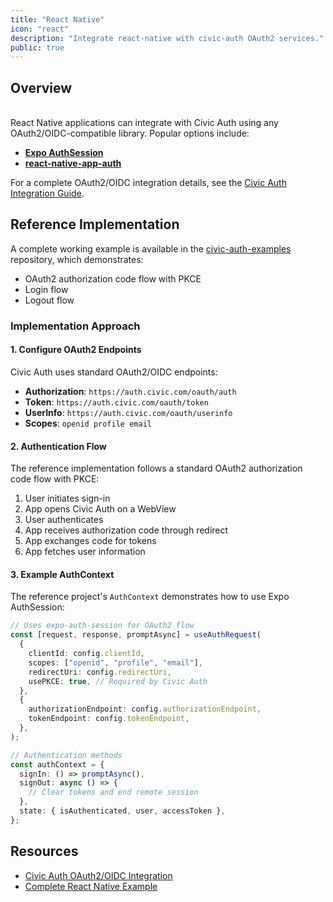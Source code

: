 ```yaml
---
title: "React Native"
icon: "react"
description: "Integrate react-native with civic-auth OAuth2 services."
public: true
---
```


## Overview

\
React Native applications can integrate with Civic Auth using any OAuth2/OIDC-compatible library. Popular options include:

- [**Expo AuthSession**](https://docs.expo.dev/versions/latest/sdk/auth-session/)
- [**react-native-app-auth**](https://github.com/FormidableLabs/react-native-app-auth)

For a complete OAuth2/OIDC integration details, see the [Civic Auth Integration Guide](/integration/other).

## Reference Implementation

A complete working example is available in the [civic-auth-examples](https://github.com/civicteam/civic-auth-examples/tree/main/packages/mobile/react-native-expo) repository, which demonstrates:

- OAuth2 authorization code flow with PKCE
- Login flow
- Logout flow

### Implementation Approach

#### 1. Configure OAuth2 Endpoints

Civic Auth uses standard OAuth2/OIDC endpoints:

- **Authorization**: `https://auth.civic.com/oauth/auth`
- **Token**: `https://auth.civic.com/oauth/token`
- **UserInfo**: `https://auth.civic.com/oauth/userinfo`
- **Scopes**: `openid profile email`

#### 2. Authentication Flow

The reference implementation follows a standard OAuth2 authorization code flow with PKCE:

1. User initiates sign-in
2. App opens Civic Auth on a WebView
3. User authenticates
4. App receives authorization code through redirect
5. App exchanges code for tokens
6. App fetches user information

#### 3. Example AuthContext

The reference project's `AuthContext` demonstrates how to use Expo AuthSession:

```typescript
// Uses expo-auth-session for OAuth2 flow
const [request, response, promptAsync] = useAuthRequest(
  {
    clientId: config.clientId,
    scopes: ["openid", "profile", "email"],
    redirectUri: config.redirectUri,
    usePKCE: true, // Required by Civic Auth
  },
  {
    authorizationEndpoint: config.authorizationEndpoint,
    tokenEndpoint: config.tokenEndpoint,
  },
);

// Authentication methods
const authContext = {
  signIn: () => promptAsync(),
  signOut: async () => {
    // Clear tokens and end remote session
  },
  state: { isAuthenticated, user, accessToken },
};
```

## Resources

- [Civic Auth OAuth2/OIDC Integration](/integration/other)
- [Complete React Native Example](https://github.com/civicteam/civic-auth-examples/tree/main/packages/mobile/react-native-expo)
